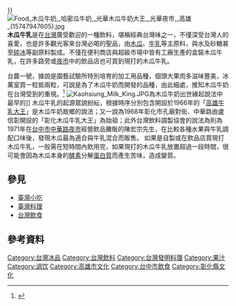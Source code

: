 {{Multiple issues|
{{ Expand |time=2010-09-25}}
{{Refimprove|time=2020-10-11T22:44:32+00:00}}
}}
[[File:Food_木瓜牛奶,_哈密瓜牛奶,_光華木瓜牛奶大王,_光華夜市,_高雄_(15747947605).jpg|thumb]]
'''木瓜牛乳'''是在[[台灣|台灣]]廣受歡迎的一種飲料，堪稱經典台灣味之一，不僅深受台灣人的喜愛，也是許多觀光客來台灣必喝的聖品，由[[番木瓜|木瓜]]、[[牛乳|牛乳]]等主原料，與水及砂糖甚至[[食用冰塊|碎冰]]等副原料製成。不僅在便利商店與超級市場中皆有工廠生產的盒裝木瓜牛乳，在許多路旁或[[夜市|夜市]]中的飲品店也可買到現打的木瓜牛乳。

台農一號，據說是園藝試驗所特別培育的加工用品種，個頭大果肉多滋味豐美，冰菓室買一粒抵兩粒，可說是為了木瓜牛奶而開發的品種，由此細處，推知木瓜牛奶在台灣受到的重視。<ref>{{Cite news|url=https://hsuzong.wordpress.com/2018/06/12/%E6%9C%A8%E7%93%9C%E7%89%9B%E5%A5%B6/|title=木瓜牛奶|author=徐仲|date=2018-06-12|work=|newspaper=徐仲的飲食文化研究|accessdate=2018-07-10|language=zh-TW|archive-date=2018-07-10|archive-url=https://web.archive.org/web/20180710040915/https://hsuzong.wordpress.com/2018/06/12/%E6%9C%A8%E7%93%9C%E7%89%9B%E5%A5%B6/|dead-url=no}}</ref>
[[File:Kaohsiung_Milk_King.JPG|thumb]]為木瓜牛奶出世緣起說法中最早的]]
木瓜牛乳的起源眾說紛紜，根據時序分別包含開設於1966年的「[[高雄牛乳大王|高雄牛乳大王]]」是木瓜牛奶故鄉的說法；又一說為1968年彰化市孔廟對街、中華路由盧信彰開設的「彰化木瓜牛乳大王」為始祖；此外台灣飲料調製協會的說法為則為1971年在[[台中市|台中市]][[中華路夜市|中華路夜市]]經營飲品攤販的陳宏宗先生，在比較各種水果與牛乳調配口味後，發現木瓜最為適合與牛乳混合而販售。
如果是自製或在飲品店買現打木瓜牛乳，一般需在短時間內飲用完，如果現打的木瓜牛乳放置超過一段時間，很可能會因為木瓜本身的[[酵素|酵素]]分解[[蛋白質|蛋白質]]而產生苦味，造成變質。

==參見==
* [[臺灣小吃|臺灣小吃]]
* [[臺灣料理|臺灣料理]]
* [[台灣飲食|台灣飲食]]

== 參考資料 ==
{{Reflist}}

{{Drink-stub}}

[[Category:台灣冰品|Category:台灣冰品]]
[[Category:台灣飲料|Category:台灣飲料]]
[[Category:台灣發明料理|Category:台灣發明料理]]
[[Category:果汁|Category:果汁]]
[[Category:调饮|Category:调饮]]
[[Category:高雄市文化|Category:高雄市文化]]
[[Category:台中市飲食|Category:台中市飲食]]
[[Category:彰化縣文化|Category:彰化縣文化]]
